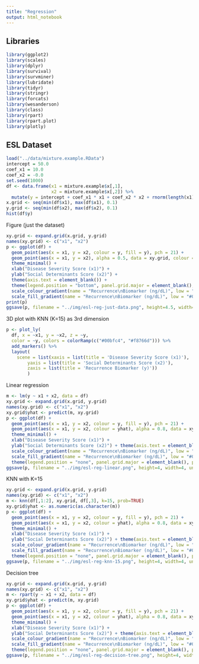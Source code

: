 ```yaml
---
title: "Regression"
output: html_notebook
---
```


## Libraries

```r
library(ggplot2)
library(scales)
library(dplyr)
library(survival)
library(survminer)
library(lubridate)
library(tidyr)
library(stringr)
library(forcats)
library(wesanderson)
library(class)
library(rpart)
library(rpart.plot)
library(plotly)
```

## ESL Dataset

```r
load("../data/mixture.example.RData")
intercept = 50.0
coef_x1 = 10.0
coef_x2 = -0.0
set.seed(1000)
df <- data.frame(x1 = mixture.example$x[,1], 
                 x2 = mixture.example$x[,2]) %>%
  mutate(y = intercept + coef_x1 * x1 + coef_x2 * x2 + rnorm(length(x1), 0, 5))
x.grid <- seq(min(df$x1), max(df$x1), 0.1)
y.grid <- seq(min(df$x2), max(df$x2), 0.1)
hist(df$y)
```

Figure (just the dataset)

```r
xy.grid <- expand.grid(x.grid, y.grid)
names(xy.grid) <- c("x1", "x2")
p <- ggplot(df) + 
  geom_point(aes(x = x1, y = x2, colour = y, fill = y), pch = 21) + 
  geom_point(aes(x = x1, y = x2), alpha = 0.5, data = xy.grid, colour = "gray50", size = 0.02) + 
  theme_minimal() + 
  xlab("Disease Severity Score (x1)") + 
  ylab("Social Determinants Score (x2)") + 
  theme(axis.text = element_blank()) + 
  theme(legend.position = "bottom", panel.grid.major = element_blank(), panel.grid.minor = element_blank()) + 
  scale_colour_gradient(name = "Recurrence\nBiomarker (ng/dL)", low = "#00bfc4", high = "#f8766d") + 
  scale_fill_gradient(name = "Recurrence\nBiomarker (ng/dL)", low = "#00bfc4", high = "#f8766d")
print(p)
ggsave(p, filename = "../img/esl-reg-just-data.png", height=4.5, width=4, units="in", dpi=300)
```

3D plot with KNN (K=15) as 3rd dimension

```r
p <- plot_ly(
  df, x = ~x1, y = ~x2, z = ~y, 
  color = ~y, colors = colorRamp(c("#00bfc4", "#f8766d"))) %>%
  add_markers() %>%
  layout(
    scene = list(xaxis = list(title = 'Disease Severity Score (x1)'),
        yaxis = list(title = 'Social Determinants Score (x2)'),
        zaxis = list(title = 'Recurrence Biomarker (y)'))
        )
```

Linear regression

```r
m <- lm(y ~ x1 + x2, data = df)
xy.grid <- expand.grid(x.grid, y.grid)
names(xy.grid) <- c("x1", "x2")
xy.grid$yhat <- predict(m, xy.grid)
p <- ggplot(df) + 
  geom_point(aes(x = x1, y = x2, colour = y, fill = y), pch = 21) + 
  geom_point(aes(x = x1, y = x2, colour = yhat), alpha = 0.8, data = xy.grid, size = 0.1) + 
  theme_minimal() + 
  xlab("Disease Severity Score (x1)") + 
  ylab("Social Determinants Score (x2)") + theme(axis.text = element_blank()) + 
  scale_colour_gradient(name = "Recurrence\nBiomarker (ng/dL)", low = "#00bfc4", high = "#f8766d") + 
  scale_fill_gradient(name = "Recurrence\nBiomarker (ng/dL)", low = "#00bfc4", high = "#f8766d") + 
  theme(legend.position = "none", panel.grid.major = element_blank(), panel.grid.minor = element_blank())
ggsave(p, filename = "../img/esl-reg-linear.png", height=4, width=4, units="in", dpi=300)
```

KNN with K=15

```r
xy.grid <- expand.grid(x.grid, y.grid)
names(xy.grid) <- c("x1", "x2")
m <- knn(df[,1:2], xy.grid, df[,3], k=15, prob=TRUE)
xy.grid$yhat <- as.numeric(as.character(m))
p <- ggplot(df) + 
  geom_point(aes(x = x1, y = x2, colour = y, fill = y), pch = 21) + 
  geom_point(aes(x = x1, y = x2, colour = yhat), alpha = 0.8, data = xy.grid, size = 0.1) + 
  theme_minimal() + 
  xlab("Disease Severity Score (x1)") + 
  ylab("Social Determinants Score (x2)") + theme(axis.text = element_blank()) + 
  scale_colour_gradient(name = "Recurrence\nBiomarker (ng/dL)", low = "#00bfc4", high = "#f8766d") + 
  scale_fill_gradient(name = "Recurrence\nBiomarker (ng/dL)", low = "#00bfc4", high = "#f8766d") + 
  theme(legend.position = "none", panel.grid.major = element_blank(), panel.grid.minor = element_blank())
ggsave(p, filename = "../img/esl-reg-knn-15.png", height=4, width=4, units="in", dpi=300)
```

Decision tree

```r
xy.grid <- expand.grid(x.grid, y.grid)
names(xy.grid) <- c("x1", "x2")
m <- rpart(y ~ x1 + x2, data = df)
xy.grid$yhat <- predict(m, xy.grid)
p <- ggplot(df) + 
  geom_point(aes(x = x1, y = x2, colour = y, fill = y), pch = 21) + 
  geom_point(aes(x = x1, y = x2, colour = yhat), alpha = 0.8, data = xy.grid, size = 0.1) + 
  theme_minimal() + 
  xlab("Disease Severity Score (x1)") + 
  ylab("Social Determinants Score (x2)") + theme(axis.text = element_blank()) + 
  scale_colour_gradient(name = "Recurrence\nBiomarker (ng/dL)", low = "#00bfc4", high = "#f8766d") + 
  scale_fill_gradient(name = "Recurrence\nBiomarker (ng/dL)", low = "#00bfc4", high = "#f8766d") + 
  theme(legend.position = "none", panel.grid.major = element_blank(), panel.grid.minor = element_blank())
ggsave(p, filename = "../img/esl-reg-decision-tree.png", height=4, width=4, units="in", dpi=300)
```


